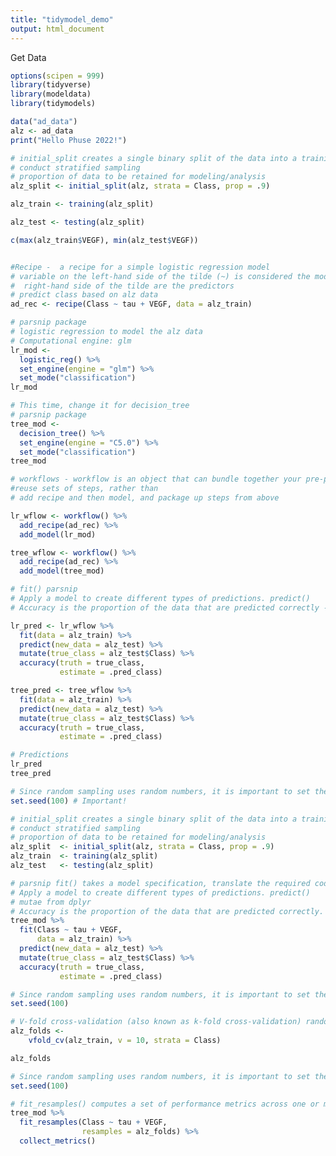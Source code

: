 ```yaml
---
title: "tidymodel_demo"
output: html_document
---
```



Get Data
```r
options(scipen = 999)
library(tidyverse)
library(modeldata)
library(tidymodels)

data("ad_data")
alz <- ad_data
print("Hello Phuse 2022!")
```


```r

# initial_split creates a single binary split of the data into a training set and testing set.
# conduct stratified sampling
# proportion of data to be retained for modeling/analysis
alz_split <- initial_split(alz, strata = Class, prop = .9)

alz_train <- training(alz_split)

alz_test <- testing(alz_split)

c(max(alz_train$VEGF), min(alz_test$VEGF)) 


#Recipe -  a recipe for a simple logistic regression model
# variable on the left-hand side of the tilde (~) is considered the model outcome
#  right-hand side of the tilde are the predictors
# predict class based on alz data
ad_rec <- recipe(Class ~ tau + VEGF, data = alz_train)

# parsnip package
# logistic regression to model the alz data
# Computational engine: glm
lr_mod <- 
  logistic_reg() %>% 
  set_engine(engine = "glm") %>% 
  set_mode("classification")
lr_mod
```

```r
# This time, change it for decision_tree
# parsnip package
tree_mod <- 
  decision_tree() %>% 
  set_engine(engine = "C5.0") %>% 
  set_mode("classification")
tree_mod 
```
```r
# workflows - workflow is an object that can bundle together your pre-processing, modeling, and post-processing requests, recipe and parsnip model, these can be combined into a workflow
#reuse sets of steps, rather than
# add recipe and then model, and package up steps from above

lr_wflow <- workflow() %>% 
  add_recipe(ad_rec) %>% 
  add_model(lr_mod)

tree_wflow <- workflow() %>% 
  add_recipe(ad_rec) %>% 
  add_model(tree_mod)
```


```r
# fit() parsnip
# Apply a model to create different types of predictions. predict()
# Accuracy is the proportion of the data that are predicted correctly - yardstick

lr_pred <- lr_wflow %>% 
  fit(data = alz_train) %>% 
  predict(new_data = alz_test) %>% 
  mutate(true_class = alz_test$Class) %>% 
  accuracy(truth = true_class, 
           estimate = .pred_class)

tree_pred <- tree_wflow %>% 
  fit(data = alz_train) %>% 
  predict(new_data = alz_test) %>% 
  mutate(true_class = alz_test$Class) %>% 
  accuracy(truth = true_class, 
           estimate = .pred_class)

# Predictions
lr_pred
tree_pred
```




```r
# Since random sampling uses random numbers, it is important to set the random number seed.
set.seed(100) # Important!

# initial_split creates a single binary split of the data into a training set and testing set.
# conduct stratified sampling
# proportion of data to be retained for modeling/analysis
alz_split  <- initial_split(alz, strata = Class, prop = .9)
alz_train  <- training(alz_split)
alz_test   <- testing(alz_split)

# parsnip fit() takes a model specification, translate the required code by substituting arguments, and execute the model fit routine
# Apply a model to create different types of predictions. predict()
# mutae from dplyr
# Accuracy is the proportion of the data that are predicted correctly. yardstick
tree_mod %>% 
  fit(Class ~ tau + VEGF, 
      data = alz_train) %>% 
  predict(new_data = alz_test) %>% 
  mutate(true_class = alz_test$Class) %>% 
  accuracy(truth = true_class, 
           estimate = .pred_class)
```


```r
# Since random sampling uses random numbers, it is important to set the random number seed.
set.seed(100)

# V-fold cross-validation (also known as k-fold cross-validation) randomly splits the data into V groups of roughly equal size (called "folds") - rsample
alz_folds <- 
    vfold_cv(alz_train, v = 10, strata = Class)

alz_folds
```



```r
# Since random sampling uses random numbers, it is important to set the random number seed.
set.seed(100)

# fit_resamples() computes a set of performance metrics across one or more resamples. used for fitting a single model+recipe or model+formula combination across many resamples - tune
tree_mod %>% 
  fit_resamples(Class ~ tau + VEGF, 
                resamples = alz_folds) %>% 
  collect_metrics()
```